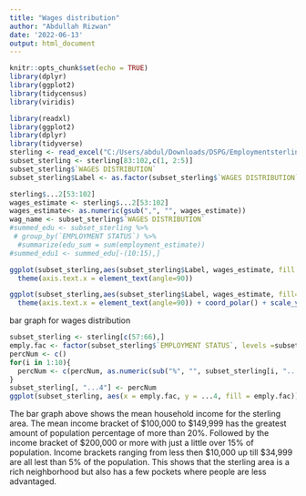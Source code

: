 ```yaml
---
title: "Wages distribution"
author: "Abdullah Rizwan"
date: '2022-06-13'
output: html_document
---
```


```r
knitr::opts_chunk$set(echo = TRUE)
library(dplyr)
library(ggplot2)
library(tidycensus)
library(viridis)
```

```r
library(readxl)
library(ggplot2)
library(dplyr)
library(tidyverse)
sterling <- read_excel("C:/Users/abdul/Downloads/DSPG/Employmentsterling.xlsx",skip=2,col_names=TRUE)
subset_sterling <- sterling[83:102,c(1, 2:5)]
subset_sterling$`WAGES DISTRIBUTION`
subset_sterling$Label <- as.factor(subset_sterling$`WAGES DISTRIBUTION`)
```

```r
sterling$...2[53:102]
wages_estimate <- sterling$...2[53:102]
wages_estimate<- as.numeric(gsub(",", "", wages_estimate))
wag_name <- subset_sterling$`WAGES DISTRIBUTION`
#summed_edu <- subset_sterling %>% 
 # group_by(`EMPLOYMENT STATUS`) %>%
  #summarize(edu_sum = sum(employment_estimate))
#summed_edu1 <- summed_edu[-(10:15),]
```

```r
ggplot(subset_sterling,aes(subset_sterling$Label, wages_estimate, fill = Label)) + geom_col() +
  theme(axis.text.x = element_text(angle=90))
```

```r

ggplot(subset_sterling,aes(subset_sterling$Label, wages_estimate, fill=Label)) + geom_col() +
  theme(axis.text.x = element_text(angle=90)) + coord_polar() + scale_y_log10()
```

bar graph for wages distribution
```r
subset_sterling <- sterling[c(57:66),]
emply.fac <- factor(subset_sterling$`EMPLOYMENT STATUS`, levels =subset_sterling$`EMPLOYMENT STATUS`)
percNum <- c()
for(i in 1:10){
  percNum <- c(percNum, as.numeric(sub("%", "", subset_sterling[i, "...4"])))
}
subset_sterling[, "...4"] <- percNum
ggplot(subset_sterling, aes(x = emply.fac, y = ...4, fill = emply.fac)) + geom_bar(position = "stack", stat="identity") + labs(x = "Income ($)", y= "Percentage", caption = " Source : DP03 ACS data 2016-2020", titlel = "Mean Household Income") + coord_flip()+ guides(fill = guide_legend(title = "Income Brackets"))
```
The bar graph above shows the mean household income for the sterling area. The mean income bracket of $100,000 to $149,999 has the greatest amount of population percentage of more than 20%. Followed by the income bracket of $200,000 or more with just a little over 15% of population. Income brackets ranging from less then $10,000 up till $34,999 are all lest than 5% of the population. This shows that the sterling area is a rich neighborhood but also has a few pockets where people are less advantaged.  

